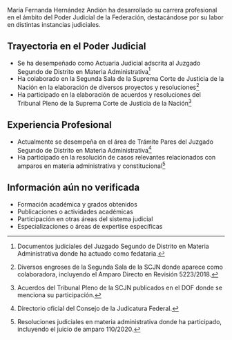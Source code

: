 María Fernanda Hernández Andión ha desarrollado su carrera profesional en el ámbito del Poder Judicial de la Federación, destacándose por su labor en distintas instancias judiciales.

## Trayectoria en el Poder Judicial

- Se ha desempeñado como Actuaria Judicial adscrita al Juzgado Segundo de Distrito en Materia Administrativa[^1]
- Ha colaborado en la Segunda Sala de la Suprema Corte de Justicia de la Nación en la elaboración de diversos proyectos y resoluciones[^2]
- Ha participado en la elaboración de acuerdos y resoluciones del Tribunal Pleno de la Suprema Corte de Justicia de la Nación[^3]

## Experiencia Profesional

- Actualmente se desempeña en el área de Trámite Pares del Juzgado Segundo de Distrito en Materia Administrativa[^4]
- Ha participado en la resolución de casos relevantes relacionados con amparos en materia administrativa y constitucional[^5]

## Información aún no verificada

- Formación académica y grados obtenidos
- Publicaciones o actividades académicas
- Participación en otras áreas del sistema judicial
- Especializaciones o áreas de expertise específicas

[^1]: Documentos judiciales del Juzgado Segundo de Distrito en Materia Administrativa donde ha actuado como fedataria.

[^2]: Diversos engroses de la Segunda Sala de la SCJN donde aparece como colaboradora, incluyendo el Amparo Directo en Revisión 5223/2018.

[^3]: Acuerdos del Tribunal Pleno de la SCJN publicados en el DOF donde se menciona su participación.

[^4]: Directorio oficial del Consejo de la Judicatura Federal.

[^5]: Resoluciones judiciales en materia administrativa donde ha participado, incluyendo el juicio de amparo 110/2020.
